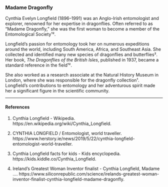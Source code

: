 <h3>Madame Dragonfly </h3>

Cynthia Evelyn Longfield (1896–1991) was an Anglo-Irish entomologist and explorer, renowned for her expertise in dragonflies. Often referred to as "Madame Dragonfly," she was the first woman to become a member of the Entomological Society¹².

Longfield's passion for entomology took her on numerous expeditions around the world, including South America, Africa, and Southeast Asia. She collected and identified many new species of dragonflies and butterflies². Her book, *The Dragonflies of the British Isles*, published in 1937, became a standard reference in the field¹².

She also worked as a research associate at the Natural History Museum in London, where she was responsible for the dragonfly collection¹. Longfield's contributions to entomology and her adventurous spirit made her a significant figure in the scientific community.

------------------------------------------------------------------------------

#### References 

(1) Cynthia Longfield - Wikipedia. https://en.wikipedia.org/wiki/Cynthia_Longfield.

(2) CYNTHIA LONGFIELD / Entomologist, world traveller. https://www.herstory.ie/news/2019/5/22/cynthia-longfield-entomologist-world-traveller.

(3) Cynthia Longfield facts for kids - Kids encyclopedia. https://kids.kiddle.co/Cynthia_Longfield.

(4) Ireland's Greatest Woman Inventor finalist - Cynthia Longfield, Madame .... https://www.siliconrepublic.com/science/irelands-greatest-woman-inventor-finalist-cynthia-longfield-madame-dragonfly.
